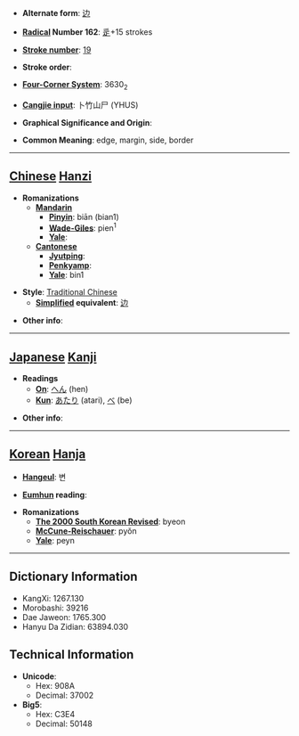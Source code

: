 * '''Alternate form''': [[边]]

* '''[[Wiktionary:Chinese radical index| Radical]] Number 162''': [[Wiktionary:Chinese radical index 辵|辵]]+15 strokes

* '''[[Wiktionary:Chinese total strokes index|Stroke number]]''': [[Wiktionary:Chinese total strokes index 19|19]]

* '''Stroke order''': 

* '''[[Wiktionary:Chinese four corner index|Four-Corner System]]''': 3630<sub>2</sub>

* '''[[Wiktionary:Chinese Cangjie index|Cangjie input]]''': 卜竹山尸 (YHUS)

* '''Graphical Significance and Origin''': 

* '''Common Meaning''': edge, margin, side, border

----

== [[Chinese]] [[Hanzi]] ==

* '''Romanizations'''
** '''[[Mandarin]]'''
*** '''[[Pinyin]]''': biān (bian1)
*** '''[[Wade-Giles]]''': pien<sup>1</sup>
*** '''[[Yale]]''': 
** '''[[Cantonese]]'''
*** '''[[Jyutping]]''':
*** '''[[Penkyamp]]''': 
*** '''[[Yale]]''': bin1

* '''Style''': [[Traditional Chinese]] 
** '''[[Simplified Chinese|Simplified]] equivalent''': [[边]]

* '''Other info''': 

----

== [[Japanese]] [[Kanji]] ==

* '''Readings'''
** '''[[On]]''': [[へん]] (hen)
** '''[[Kun]]''': [[あたり]] (atari), [[べ]] (be)

* '''Other info''':  

----

== [[Korean]] [[Hanja]] ==

* '''[[Hangeul]]''': 변

* '''[[Eumhun]] reading''': 

* '''Romanizations'''
** '''[[The 2000 South Korean Revised Romanization|The 2000 South Korean Revised]]''': byeon
** '''[[McCune-Reischauer]]''': pyŏn
** '''[[Yale]]''': peyn

----

== Dictionary Information ==

* KangXi: 1267.130
* Morobashi: 39216
* Dae Jaweon: 1765.300
* Hanyu Da Zidian: 63894.030

== Technical Information ==

* '''Unicode''':
** Hex: 908A
** Decimal: 37002
* '''Big5''':
** Hex: C3E4
** Decimal: 50148